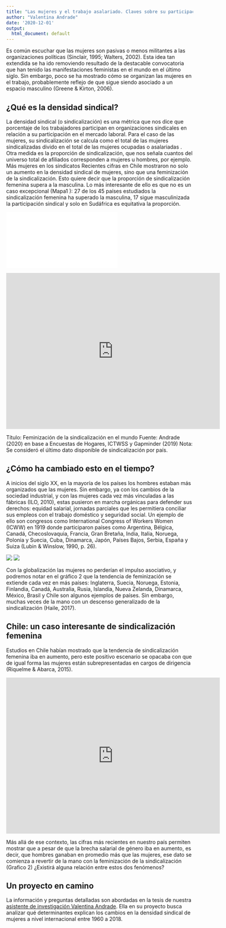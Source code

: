 ```yaml
---
title: "Las mujeres y el trabajo asalariado. Claves sobre su participación sindical"
author: "Valentina Andrade"
date: '2020-12-01'
output:
  html_document: default
---
```



<!--more-->

Es común escuchar que las mujeres son pasivas o menos militantes a las organizaciones políticas (Sinclair, 1995; Walters, 2002). Esta idea tan extendida se ha ido removiendo resultado de la destacable convocatoria que han tenido las manifestaciones feministas en el mundo en el último siglo. Sin embargo, poco se ha mostrado cómo se organizan las mujeres en el trabajo, probablemente reflejo de que sigue siendo asociado a un espacio masculino (Greene & Kirton, 2006).

## ¿Qué es la densidad sindical?

La densidad sindical (o sindicalización) es una métrica que nos dice que porcentaje de los trabajadores participan en organizaciones sindicales en relación a su participación en el mercado laboral. Para el caso de las mujeres, su sindicalización se calcula como el total de las mujeres sindicalizadas divido en el total de las mujeres ocupadas o asalariadas . Otra medida es la proporción de sindicalización, que nos señala cuantos del universo total de afiliados corresponden a mujeres u hombres, por ejemplo. 
Más mujeres en los sindicatos
Recientes cifras en Chile mostraron no solo un aumento en la densidad sindical de mujeres, sino que una feminización de la sindicalización. Esto quiere decir que la proporción de sindicalización femenina supera a la masculina. Lo más interesante de ello es que no es un caso excepcional (Mapa1 ): 27 de los 45 países estudiados la sindicalización femenina ha superado la masculina, 17 sigue masculinizada la participación sindical y solo en Sudáfrica es equitativa la proporción. 

![](map.html)

<center>
<iframe src="https://fabricadedatoslaborales.netlify.app/post/women-tradeunion/map.html" width="576" height="420" scrolling="no" frameborder="0" webkitallowfullscreen mozallowfullscreen allowfullscreen ></iframe>
</center>

Título: Feminización de la sindicalización en el mundo
Fuente: Andrade (2020) en base a Encuestas de Hogares, ICTWSS y Gapminder (2019)
Nota: Se consideró el último dato disponible de sindicalización por país.  

## ¿Cómo ha cambiado esto en el tiempo?

A inicios del siglo XX, en la mayoría de los países los hombres estaban más organizados que las mujeres. Sin embargo, ya con los cambios de la sociedad industrial, y con las mujeres cada vez más vinculadas a las fábricas (ILO, 2010), estas pusieron en marcha orgánicas para defender sus derechos: equidad salarial, jornadas parciales que les permitiera conciliar sus empleos con el trabajo doméstico y seguridad social. Un ejemplo de ello son congresos como International Congress of Workers Women (ICWW) en 1919 donde participaron países como Argentina, Bélgica, Canadá, Checoslovaquia, Francia, Gran Bretaña, India, Italia, Noruega, Polonia y Suecia, Cuba, Dinamarca, Japón, Países Bajos, Serbia, España y Suiza (Lubin & Winslow, 1990, p. 26). 

![](gif1.1.gif)
![](gif1.2.gif)

Con la globalización las mujeres no perderían el impulso asociativo, y podremos notar en el gráfico 2  que la tendencia de feminización se extiende cada vez en más países: Inglaterra, Suecia, Noruega, Estonia, Finlandia, Canadá, Australia, Rusia, Islandia, Nueva Zelanda, Dinamarca, México, Brasil y Chile son algunos ejemplos de países. Sin embargo, muchas veces de la mano con un descenso generalizado de la sindicalización (Haile, 2017).

## Chile: un caso interesante de sindicalización femenina 

Estudios en Chile habían mostrado que la tendencia de sindicalización femenina iba en aumento, pero este positivo escenario se opacaba con que de igual forma las mujeres están subrepresentadas  en cargos de dirigencia (Riquelme & Abarca, 2015). 

<center>
<iframe src="https://fabricadedatoslaborales.netlify.app/post/20-12-01-wowchemy-prize/map.html" width="576" height="420" scrolling="no" frameborder="0" webkitallowfullscreen mozallowfullscreen allowfullscreen ></iframe>
</center>

Más allá de ese contexto, las cifras más recientes en nuestro país permiten mostrar que a pesar de que la brecha salarial de género iba en aumento, es decir, que hombres ganaban en promedio más que las mujeres, ese dato se comienza a revertir de la mano con la feminización de la sindicalización (Grafico 2) ¿Existirá alguna relación entre estos dos fenómenos? 

## Un proyecto en camino
La información y preguntas detalladas son abordadas en la tesis de nuestra [asistente de investigación Valentina Andrade](https://valentinaandrade.github.io/tesis/). Ella en su proyecto busca analizar qué determinantes explican los cambios en la densidad sindical de mujeres a nivel internacional entre 1960 a 2018. 

